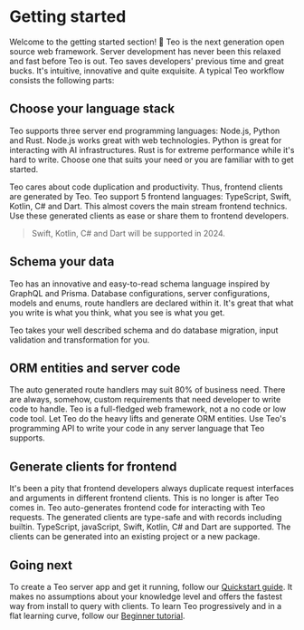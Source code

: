 # Getting started

Welcome to the getting started section! 👋 Teo is the next generation open
source web framework. Server development has never been this relaxed and 
fast before Teo is out. Teo saves developers' previous time and great bucks.
It's intuitive, innovative and quite exquisite. A typical Teo workflow 
consists the following parts:

## Choose your language stack

Teo supports three server end programming languages: Node.js, Python and Rust.
Node.js works great with web technologies. Python is great for interacting with
AI infrastructures. Rust is for extreme performance while it's hard to write.
Choose one that suits your need or you are familiar with to get started.

Teo cares about code duplication and productivity. Thus, frontend clients are
generated by Teo. Teo support 5 frontend languages: TypeScript, Swift, Kotlin, 
C# and Dart. This almost covers the main stream frontend technics. Use these
generated clients as ease or share them to frontend developers.

> Swift, Kotlin, C# and Dart will be supported in 2024.

## Schema your data

Teo has an innovative and easy-to-read schema language inspired by GraphQL and 
Prisma. Database configurations, server configurations, models and enums, 
route handlers are declared within it. It's great that what you write is what you
think, what you see is what you get.

Teo takes your well described schema and do database migration, input validation
and transformation for you.

## ORM entities and server code

The auto generated route handlers may suit 80% of business need. There are always,
somehow, custom requirements that need developer to write code to handle. Teo is 
a full-fledged web framework, not a no code or low code tool. Let Teo do the heavy
lifts and generate ORM entities. Use Teo's programming API to write your code in
any server language that Teo supports.

## Generate clients for frontend

It's been a pity that frontend developers always duplicate request interfaces and 
arguments in different frontend clients. This is no longer is after Teo comes in.
Teo auto-generates frontend code for interacting with Teo requests. The generated
clients are type-safe and with records including builtin. TypeScript, javaScript, 
Swift, Kotlin, C# and Dart are supported. The clients can be generated into an 
existing project or a new package.

## Going next

To create a Teo server app and get it running, follow our
[Quickstart guide](/docs/getting-started/quickstart). It makes no assumptions
about your knowledge level and offers the fastest way from install to query
with clients. To learn Teo progressively and in a flat learning curve, follow
our [Beginner tutorial](/docs/getting-started/beginner-tutorial).
